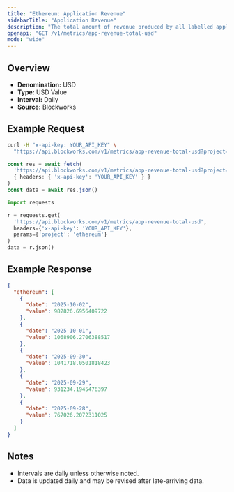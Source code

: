 ```yaml
---
title: "Ethereum: Application Revenue"
sidebarTitle: "Application Revenue"
description: "The total amount of revenue produced by all labelled applications during the specified time period for given blockchain."
openapi: "GET /v1/metrics/app-revenue-total-usd"
mode: "wide"
---
```


## Overview

- **Denomination:** USD
- **Type:** USD Value
- **Interval:** Daily
- **Source:** Blockworks

## Example Request

<CodeGroup>

```bash cURL
curl -H "x-api-key: YOUR_API_KEY" \
  "https://api.blockworks.com/v1/metrics/app-revenue-total-usd?project=ethereum"
```

```typescript TypeScript
const res = await fetch(
  'https://api.blockworks.com/v1/metrics/app-revenue-total-usd?project=ethereum',
  { headers: { 'x-api-key': 'YOUR_API_KEY' } }
)
const data = await res.json()
```

```python Python
import requests

r = requests.get(
  'https://api.blockworks.com/v1/metrics/app-revenue-total-usd',
  headers={'x-api-key': 'YOUR_API_KEY'},
  params={'project': 'ethereum'}
)
data = r.json()
```

</CodeGroup>

## Example Response

```json
{
  "ethereum": [
    {
      "date": "2025-10-02",
      "value": 982826.6956409722
    },
    {
      "date": "2025-10-01",
      "value": 1068906.2706388517
    },
    {
      "date": "2025-09-30",
      "value": 1041718.0501818423
    },
    {
      "date": "2025-09-29",
      "value": 931234.1945476397
    },
    {
      "date": "2025-09-28",
      "value": 767026.2072311025
    }
  ]
}
```

## Notes
- Intervals are daily unless otherwise noted.
- Data is updated daily and may be revised after late-arriving data.
